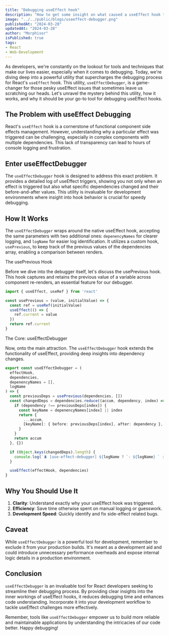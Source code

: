 ```yaml
---
title: "Debugging useEffect hook"
description: "How to get some insight on what caused a useEffect hook to trigger"
image: "../../public/blogs/useeffect-debugger.png"
publishedAt: "2024-03-28"
updatedAt: "2024-03-28"
author: "Morphisor"
isPublished: true
tags: 
- React
- Web-Development
---
```


As developers, we're constantly on the lookout for tools and techniques that make our lives easier, 
especially when it comes to debugging. 
Today, we're diving deep into a powerful utility that supercharges the debugging process for React's `useEffect` hook. 
This utility, `useEffectDebugger`, is a game-changer for those pesky useEffect issues that sometimes leave us scratching our heads. 
Let's unravel the mystery behind this utility, how it works, and why it should be your go-to tool for debugging useEffect hooks.

## The Problem with useEffect Debugging
React's `useEffect` hook is a cornerstone of functional component side effects management. 
However, understanding why a particular effect was triggered can be challenging, especially in complex components with multiple dependencies. 
This lack of transparency can lead to hours of console logging and frustration.

## Enter useEffectDebugger
The `useEffectDebugger` hook is designed to address this exact problem. 
It provides a detailed log of useEffect triggers, showing you not only when an effect is triggered but also what specific dependencies changed and their before-and-after values. 
This utility is invaluable for development environments where insight into hook behavior is crucial for speedy debugging.

## How It Works
The `useEffectDebugger` wraps around the native useEffect hook, accepting the same parameters 
with two additional ones: `depenencyNames` for clearer logging, and `logName` for easier log identification. 
It utilizes a custom hook, `usePrevious`, to keep track of the previous values of the dependencies array, 
enabling a comparison between renders.

The usePrevious Hook

Before we dive into the debugger itself, let's discuss the usePrevious hook. 
This hook captures and retains the previous value of a variable across component re-renders, an essential feature for our debugger.

```typescript
import { useEffect, useRef } from 'react'

const usePrevious = (value, initialValue) => {
  const ref = useRef(initialValue)
  useEffect(() => {
    ref.current = value
  })
  return ref.current
}
```

The Core: useEffectDebugger

Now, onto the main attraction. The `useEffectDebugger` hook extends the functionality of useEffect, 
providing deep insights into dependency changes.

```typescript
export const useEffectDebugger = (
  effectHook,
  dependencies,
  depenencyNames = [],
  logName
) => {
  const previousDeps = usePrevious(dependencies, [])
  const changedDeps = dependencies.reduce((accum, dependency, index) => {
    if (dependency !== previousDeps[index]) {
      const keyName = depenencyNames[index] || index
      return {
        ...accum,
        [keyName]: { before: previousDeps[index], after: dependency },
      }
    }
    return accum
  }, {})

  if (Object.keys(changedDeps).length) {
    console.log(`🪲 [use-effect-debugger] ${logName ? `- ${logName} ` : ''}`, changedDeps)
  }

  useEffect(effectHook, dependencies)
}
```

## Why You Should Use It

1. **Clarity**: Understand exactly why your useEffect hook was triggered.
2. **Efficiency**: Save time otherwise spent on manual logging or guesswork.
3. **Development Speed**: Quickly identify and fix side-effect related bugs.

## Caveat
While `useEffectDebugger` is a powerful tool for development, remember to exclude it from your production builds. 
It's meant as a development aid and could introduce unnecessary performance overheads and expose internal logic details in a production environment.

## Conclusion
`useEffectDebugger` is an invaluable tool for React developers seeking to streamline their debugging process. 
By providing clear insights into the inner workings of useEffect hooks, 
it reduces debugging time and enhances code understanding. 
Incorporate it into your development workflow to tackle useEffect challenges more effectively.

Remember, tools like `useEffectDebugger` empower us to build more reliable and maintainable applications 
by understanding the intricacies of our code better. Happy debugging!
